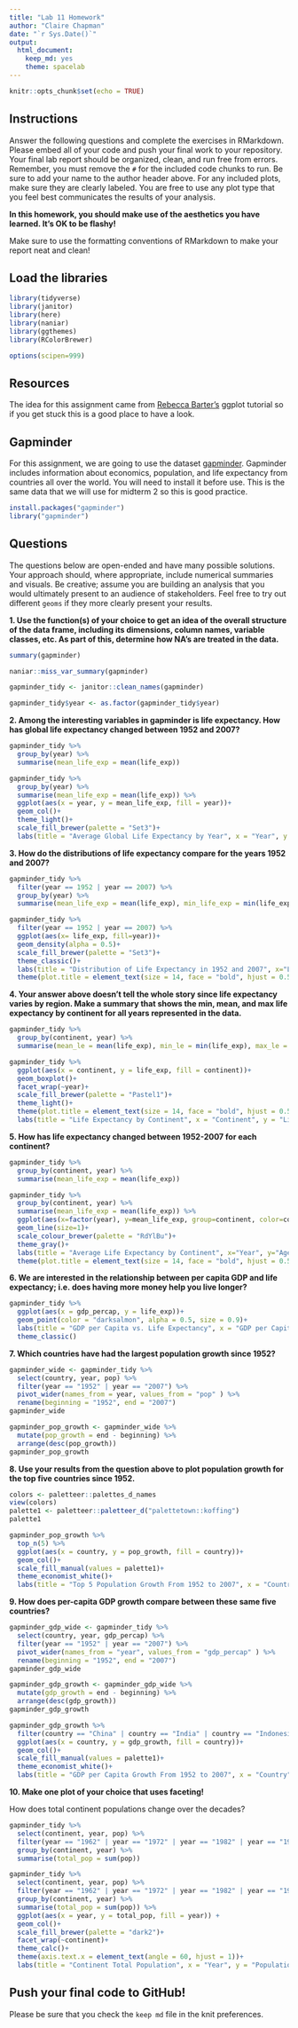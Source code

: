 ```yaml
---
title: "Lab 11 Homework"
author: "Claire Chapman"
date: "`r Sys.Date()`"
output:
  html_document:
    keep_md: yes
    theme: spacelab
---
```


```r
knitr::opts_chunk$set(echo = TRUE)
```

## Instructions
Answer the following questions and complete the exercises in RMarkdown. Please embed all of your code and push your final work to your repository. Your final lab report should be organized, clean, and run free from errors. Remember, you must remove the `#` for the included code chunks to run. Be sure to add your name to the author header above. For any included plots, make sure they are clearly labeled. You are free to use any plot type that you feel best communicates the results of your analysis.  

**In this homework, you should make use of the aesthetics you have learned. It's OK to be flashy!**

Make sure to use the formatting conventions of RMarkdown to make your report neat and clean!  

## Load the libraries
```r
library(tidyverse)
library(janitor)
library(here)
library(naniar)
library(ggthemes)
library(RColorBrewer)
``` 

```r
options(scipen=999)
```


## Resources
The idea for this assignment came from [Rebecca Barter's](http://www.rebeccabarter.com/blog/2017-11-17-ggplot2_tutorial/) ggplot tutorial so if you get stuck this is a good place to have a look.  

## Gapminder
For this assignment, we are going to use the dataset [gapminder](https://cran.r-project.org/web/packages/gapminder/index.html). Gapminder includes information about economics, population, and life expectancy from countries all over the world. You will need to install it before use. This is the same data that we will use for midterm 2 so this is good practice.
```r
install.packages("gapminder")
library("gapminder")
```

## Questions
The questions below are open-ended and have many possible solutions. Your approach should, where appropriate, include numerical summaries and visuals. Be creative; assume you are building an analysis that you would ultimately present to an audience of stakeholders. Feel free to try out different `geoms` if they more clearly present your results.  

**1. Use the function(s) of your choice to get an idea of the overall structure of the data frame, including its dimensions, column names, variable classes, etc. As part of this, determine how NA's are treated in the data.**  

```r
summary(gapminder)
```
```r
naniar::miss_var_summary(gapminder)
```
```r
gapminder_tidy <- janitor::clean_names(gapminder)
```

```r
gapminder_tidy$year <- as.factor(gapminder_tidy$year)
```


**2. Among the interesting variables in gapminder is life expectancy. How has global life expectancy changed between 1952 and 2007?**

```r
gapminder_tidy %>% 
  group_by(year) %>% 
  summarise(mean_life_exp = mean(life_exp))
```


```r
gapminder_tidy %>% 
  group_by(year) %>% 
  summarise(mean_life_exp = mean(life_exp)) %>% 
  ggplot(aes(x = year, y = mean_life_exp, fill = year))+
  geom_col()+
  theme_light()+
  scale_fill_brewer(palette = "Set3")+
  labs(title = "Average Global Life Expectancy by Year", x = "Year", y = "Life Expectancy (yrs)")
```


**3. How do the distributions of life expectancy compare for the years 1952 and 2007?**

```r
gapminder_tidy %>% 
  filter(year == 1952 | year == 2007) %>% 
  group_by(year) %>% 
  summarise(mean_life_exp = mean(life_exp), min_life_exp = min(life_exp), max_life_exp = max(life_exp))
```

```r
gapminder_tidy %>% 
  filter(year == 1952 | year == 2007) %>% 
  ggplot(aes(x= life_exp, fill=year))+
  geom_density(alpha = 0.5)+
  scale_fill_brewer(palette = "Set3")+
  theme_classic()+
  labs(title = "Distribution of Life Expectancy in 1952 and 2007", x="Life Expectancy", y="Density")+
  theme(plot.title = element_text(size = 14, face = "bold", hjust = 0.5), axis.title = element_text(size=12))
```



**4. Your answer above doesn't tell the whole story since life expectancy varies by region. Make a summary that shows the min, mean, and max life expectancy by continent for all years represented in the data.**

```r
gapminder_tidy %>% 
  group_by(continent, year) %>% 
  summarise(mean_le = mean(life_exp), min_le = min(life_exp), max_le = max(life_exp))
```


```r
gapminder_tidy %>% 
  ggplot(aes(x = continent, y = life_exp, fill = continent))+
  geom_boxplot()+
  facet_wrap(~year)+
  scale_fill_brewer(palette = "Pastel1")+
  theme_light()+
  theme(plot.title = element_text(size = 14, face = "bold", hjust = 0.5), axis.text.x = element_text(angle = 60, hjust = 1))+
  labs(title = "Life Expectancy by Continent", x = "Continent", y = "Life Expectancy")
```


**5. How has life expectancy changed between 1952-2007 for each continent?**

```r
gapminder_tidy %>%
  group_by(continent, year) %>% 
  summarise(mean_life_exp = mean(life_exp))
```


```r
gapminder_tidy %>%
  group_by(continent, year) %>% 
  summarise(mean_life_exp = mean(life_exp)) %>% 
  ggplot(aes(x=factor(year), y=mean_life_exp, group=continent, color=continent))+
  geom_line(size=1)+
  scale_colour_brewer(palette = "RdYlBu")+
  theme_gray()+
  labs(title = "Average Life Expectancy by Continent", x="Year", y="Age", fill= "Continent")+
  theme(plot.title = element_text(size = 14, face = "bold", hjust = 0.5), axis.title = element_text(size=12), legend.position = "bottom")
```


**6. We are interested in the relationship between per capita GDP and life expectancy; i.e. does having more money help you live longer?**

```r
gapminder_tidy %>% 
  ggplot(aes(x = gdp_percap, y = life_exp))+
  geom_point(color = "darksalmon", alpha = 0.5, size = 0.9)+
  labs(title = "GDP per Capita vs. Life Expectancy", x = "GDP per Capita", y = "Life Expectancy")+
  theme_classic()
```


**7. Which countries have had the largest population growth since 1952?**

```r
gapminder_wide <- gapminder_tidy %>% 
  select(country, year, pop) %>% 
  filter(year == "1952" | year == "2007") %>% 
  pivot_wider(names_from = year, values_from = "pop" ) %>% 
  rename(beginning = "1952", end = "2007")
gapminder_wide
```

```r
gapminder_pop_growth <- gapminder_wide %>% 
  mutate(pop_growth = end - beginning) %>% 
  arrange(desc(pop_growth))
gapminder_pop_growth
```


**8. Use your results from the question above to plot population growth for the top five countries since 1952.**

```r
colors <- paletteer::palettes_d_names
view(colors)
palette1 <- paletteer::paletteer_d("palettetown::koffing")
palette1
```

```r
gapminder_pop_growth %>% 
  top_n(5) %>% 
  ggplot(aes(x = country, y = pop_growth, fill = country))+
  geom_col()+
  scale_fill_manual(values = palette1)+
  theme_economist_white()+
  labs(title = "Top 5 Population Growth From 1952 to 2007", x = "Country", y = "Population Growth")
```


**9. How does per-capita GDP growth compare between these same five countries?**

```r
gapminder_gdp_wide <- gapminder_tidy %>% 
  select(country, year, gdp_percap) %>% 
  filter(year == "1952" | year == "2007") %>% 
  pivot_wider(names_from = "year", values_from = "gdp_percap" ) %>% 
  rename(beginning = "1952", end = "2007")
gapminder_gdp_wide
```

```r
gapminder_gdp_growth <- gapminder_gdp_wide %>% 
  mutate(gdp_growth = end - beginning) %>% 
  arrange(desc(gdp_growth))
gapminder_gdp_growth
```

```r
gapminder_gdp_growth %>% 
  filter(country == "China" | country == "India" | country == "Indonesia" | country == "United States" | country == "Brazil") %>% 
  ggplot(aes(x = country, y = gdp_growth, fill = country))+
  geom_col()+
  scale_fill_manual(values = palette1)+
  theme_economist_white()+
  labs(title = "GDP per Capita Growth From 1952 to 2007", x = "Country", y = "GDP per Capita Growth")
```


**10. Make one plot of your choice that uses faceting!**

How does total continent populations change over the decades?
```r
gapminder_tidy %>% 
  select(continent, year, pop) %>% 
  filter(year == "1962" | year == "1972" | year == "1982" | year == "1992") %>% 
  group_by(continent, year) %>% 
  summarise(total_pop = sum(pop))
```


```r
gapminder_tidy %>% 
  select(continent, year, pop) %>% 
  filter(year == "1962" | year == "1972" | year == "1982" | year == "1992") %>% 
  group_by(continent, year) %>% 
  summarise(total_pop = sum(pop)) %>%  
  ggplot(aes(x = year, y = total_pop, fill = year)) +
  geom_col()+
  scale_fill_brewer(palette = "dark2")+
  facet_wrap(~continent)+
  theme_calc()+
  theme(axis.text.x = element_text(angle = 60, hjust = 1))+
  labs(title = "Continent Total Population", x = "Year", y = "Population", fill = NULL)
```


## Push your final code to GitHub!
Please be sure that you check the `keep md` file in the knit preferences. 